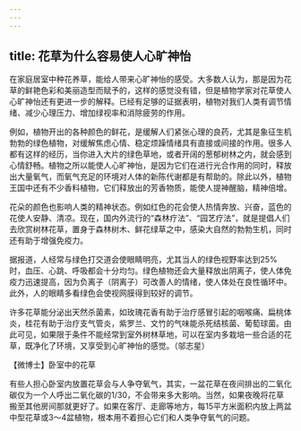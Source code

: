 ```yaml
---
---
---
```

title: 花草为什么容易使人心旷神怡
---




在家庭居室中种花养草，能给人带来心旷神怡的感受。大多数人认为，那是因为花草的鲜艳色彩和美丽造型而赋予的，这样的感觉没有错，但是植物学家对花草使人心旷神怡还有更进一步的解释。已经有足够的证据表明，植物对我们人类有调节情绪、减少心理压力、增加绿视率和消除疲劳的作用。

例如，植物开出的各种颜色的鲜花，是缓解人们紧张心理的良药，尤其是象征生机勃勃的绿色植物，对缓解焦虑心情、稳定烦躁情绪具有直接或间接的作用。很多人都有这样的经历，当你进入大片的绿色草地，或者开阔的葱郁树林之内，就会感到心情舒畅。植物之所以能使人心旷神怡，是因为它们在进行光合作用的同时，释放出大量氧气，而氧气充足的环境对人体的新陈代谢都是有帮助的。除此以外，植物王国中还有不少香料植物，它们释放出的芳香物质，能使人提神醒脑，精神倍增。

花朵的颜色也影响人类的精神状态。例如红色的花会使人热情奔放、兴奋，蓝色的花使人安静、清凉。现在，国内外流行的“森林疗法”、“园艺疗法”，就是提倡人们去欣赏树林花草，置身于森林树木、鲜花绿草之中，感染大自然的勃勃生机，同时还有助于增强免疫力。



据报道，人经常与绿色打交道会使眼睛明亮，尤其当人的绿色视野率达到25%时，血压、心跳、呼吸都会十分均匀。绿色植物还会大量释放出阴离子，使人体免疫力迅速提高，因为负离子（阴离子）可改善人的情绪，使人体处在良性循环中。此外，人的眼睛多看绿色会使视网膜得到较好的调节。

许多花草能分泌出天然杀菌素，如玫瑰花香有助于治疗感冒引起的咽喉痛、扁桃体炎，桂花有助于治疗支气管炎，紫罗兰、文竹的气味能杀死结核菌、葡萄球菌。由此可见，如果限于条件不能经常到室外树林草地，可以在室内多栽培一些合适的花草，既净化了环境，又享受到心旷神怡的感觉。（邬志星）





【微博士】卧室中的花草

有些人担心卧室内放置花草会与人争夺氧气，其实，一盆花草在夜间排出的二氧化碳仅为一个人呼出二氧化碳的1/30，不会带来多大影响。当然，如果夜晚将花草搬至其他房间那就更好了。如果在客厅、走廊等地方，每15平方米面积内放上两盆中型花草或3～4盆植物，根本用不着担心它们和人类争夺氧气的问题。